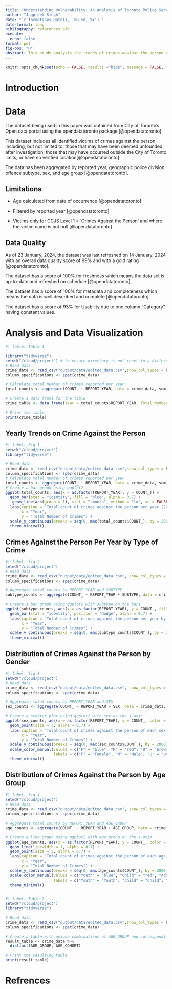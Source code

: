 ```yaml
---
title: "Understanding Vulnerability: An Analysis of Toronto Police Service's Annual Statistical Report on Crimes Against the Person(2014-2022)"
author: "Jagpreet Singh"
date: "`r format(Sys.Date(), '%B %d, %Y')`"
date-format: long
bibliography: references.bib
execute: 
  echo: false
format: pdf
fig-pos: "H"
abstract: This study analysis the trends of crimes against the person reported to the Toronto Police from 2014-2022.The data was obtained from OpenDataToronto. On a first look, the data does not show a drastic increase or decrease in the number of crimes against the person reported each year to Toronto Police. However, on taking a deep dive into the data we find underlying trends that are shaping over the years. There has been some shifts in the type of crimes being reported and the victims of the crime. This research is crucial as it provides insights into Toronto's crime data and help inform the vulnerables.
---
```


```r
knitr::opts_chunk$set(echo = FALSE, results ="hide", message = FALSE, warning = FALSE)
```

# Introduction

# Data

The dataset being used in this paper was obtained from City of Toronto's Open data portal using the opendatatoronto package [@opendatatoronto].

This dataset includes all identified victims of crimes against the person, including, but not limited to, those that may have been deemed unfounded after investigation, those that may have occurred outside the City of Toronto limits, or have no verified location[@opendatatoronto]

The data has been aggregated by reported year, geographic police division, offence subtype, sex, and age group [@opendatatoronto].

## Limitations

-   Age calculated from date of occurrence [@opendatatoronto]

-   Filtered by reported year [@opendatatoronto]

-   Victims only for CCJS Level 1 = 'Crimes Against the Person' and where the victim name is not null [@opendatatoronto]

## **Data Quality**

As of 23 January, 2024, the dataset was last refreshed on 14 January, 2024 with an overall data quality score of 99% and with a gold rating [@opendatatoronto].

The dataset has a score of 100% for freshness which means the data set is up-to-date and refreshed on schedule [@opendatatoronto].

The dataset has a score of 100% for metadata and completeness which means the data is well described and complete [@opendatatoronto].

The dataset has a score of 93% for Usability due to one column "Category" having constant values.

# Analysis and Data Visualization

```r
#| lable: Table 1

library("tidyverse")
setwd("/cloud/project") # to ensure directory is not reset to a different path
# Read data
crime_data <- read_csv("output/data/edited_data.csv",show_col_types = FALSE) 
column_specifications <- spec(crime_data)

# Calculate total number of crimes reported per year
total_counts <- aggregate(COUNT_ ~ REPORT_YEAR, data = crime_data, sum)

# Create a data frame for the table
crime_table <- data.frame(Year = total_counts$REPORT_YEAR, Total_Number_of_Crimes = total_counts$COUNT_)

# Print the table
print(crime_table)
```

## Yearly Trends on Crime Against the Person

```r
#| label: Fig-1
setwd("/cloud/project")
library("tidyverse")

# Read data
crime_data <- read_csv("output/data/edited_data.csv",show_col_types = FALSE) 
column_specifications <- spec(crime_data)
# Calculate total number of crimes reported per year
total_counts <- aggregate(COUNT_ ~ REPORT_YEAR, data = crime_data, sum)  
# Create a bar graph using ggplot2 
ggplot(total_counts, aes(x = as.factor(REPORT_YEAR), y = COUNT_)) +   
  geom_bar(stat = "identity", fill = "blue", alpha = 0.7) + 
   geom_line(aes(group = 1), stat = "smooth", method = "lm", se = FALSE, color = "red", linetype = "solid") +  # Add trendline
  labs(caption = "Total count of crimes against the person per year (2014-2022)",      
       x = "Year",        
       y = "Total Number of Crimes") +  
  scale_y_continuous(breaks = seq(0, max(total_counts$COUNT_), by = 2000)) + # Set y-axis breaks
  theme_minimal()

```

## Crimes Against the Person Per Year by Type of Crime

```r
#| label: fig-2
setwd("/cloud/project")
# Read data
crime_data <- read_csv("output/data/edited_data.csv", show_col_types = FALSE) 
column_specifications <- spec(crime_data)

# Aggregate total counts by REPORT_YEAR and SUBTYPE
subtype_counts <- aggregate(COUNT_ ~ REPORT_YEAR + SUBTYPE, data = crime_data, sum)

# Create a bar graph using ggplot2 with subtype on the bars
ggplot(subtype_counts, aes(x = as.factor(REPORT_YEAR), y = COUNT_, fill = SUBTYPE)) +
  geom_bar(stat = "identity", position = "dodge", alpha = 0.7) +
  labs(caption = "Total count of crimes against the person per year by type of crime (2014-2022)",
       x = "Year",
       y = "Total Number of Crimes") +
  scale_y_continuous(breaks = seq(0, max(subtype_counts$COUNT_), by = 2000)) +
  theme_minimal()

```

## Distribution of Crimes Against the Person by Gender

```r
#| label: fig-3
setwd("/cloud/project")
# Read data
crime_data <- read_csv("output/data/edited_data.csv", show_col_types = FALSE) 
column_specifications <- spec(crime_data)

# Aggregate total counts by REPORT_YEAR and SEX 
sex_counts <- aggregate(COUNT_ ~ REPORT_YEAR + SEX, data = crime_data, sum)

# Create a scatter plot using ggplot2 with sex on the x-axis
ggplot(sex_counts, aes(x = as.factor(REPORT_YEAR), y = COUNT_, color = SEX)) +
  geom_point(size = 3, alpha = 0.7) +
  labs(caption = "Total count of crimes against the person of each sex per year",
       x = "Year",
       y = "Total Number of Crimes") +
  scale_y_continuous(breaks = seq(0, max(sex_counts$COUNT_), by = 2000)) +
  scale_color_manual(values = c("F" = "blue", "M" = "red", "U" = "brown"),
                     labels = c("F" = "Female", "M" = "Male", "U" = "Unknown")) +  # Specify colors and labels
  theme_minimal()


```

## Distribution of Crimes Against the Person by Age Group

```r

#| label: fig-4
setwd("/cloud/project")
# Read data
crime_data <- read_csv("output/data/edited_data.csv", show_col_types = FALSE) 
column_specifications <- spec(crime_data)

# Aggregate total counts by REPORT_YEAR and AGE_GROUP
age_counts <- aggregate(COUNT_ ~ REPORT_YEAR + AGE_GROUP, data = crime_data, sum)

# Create a line graph using ggplot2 with age_group on the x-axis
ggplot(age_counts, aes(x = as.factor(REPORT_YEAR), y = COUNT_, color = AGE_GROUP, group = AGE_GROUP)) +
  geom_line(linewidth = 1, alpha = 0.7) +
  geom_point(size = 3, alpha = 0.7) +
  labs(caption = "Total count of crimes against the person of each age group per year",
       x = "Year",
       y = "Total Number of Crimes") +
  scale_y_continuous(breaks = seq(0, max(age_counts$COUNT_), by = 2000)) +
  scale_color_manual(values = c("Youth" = "blue", "Child" = "red", "Adult" = "green", "Unknown" = "purple"),
                     labels = c("Youth" = "Youth", "Child" = "Child", "Adult" = "Adult", "Unknown" = "Unknown")) +  # Specify colors and labels
  theme_minimal()



```

```r
#| label: Table-2
setwd("/cloud/project")
library("tidyverse")

# Read data
crime_data <- read_csv("output/data/edited_data.csv",show_col_types = FALSE) 
column_specifications <- spec(crime_data)

# Create a table with unique combinations of AGE_GROUP and corresponding AGE_COHORT values
result_table <- crime_data %>%
  distinct(AGE_GROUP, AGE_COHORT)

# Print the resulting table
print(result_table)


```

# Refrences
